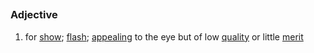 =={{en}}==
===Adjective===
# for [[show]]; [[flash]]; [[appealing]] to the eye but of low [[quality]] or little [[merit]]